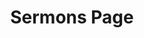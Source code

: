 ---
title: Sermons Page
blocks:
  - _template: pageTitle
    pageTitle: "Sermons"
    pageDescription: |
      Listen to recent sermons from our speakers, reflecting on scripture and sharing messages of hope, faith, and spiritual growth.

---